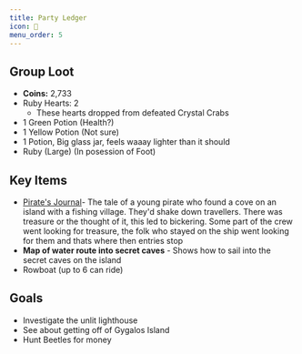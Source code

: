 ```yaml
---
title: Party Ledger
icon: 💎
menu_order: 5
---
```


## Group Loot

- **Coins:** 2,733
- Ruby Hearts: 2
  - These hearts dropped from defeated Crystal Crabs
- 1	Green Potion (Health?)
- 1	Yellow Potion (Not sure)
- 1	Potion, Big glass jar, feels waaay lighter than it should
- Ruby (Large) (In posession of Foot)

## Key Items

- [Pirate's Journal](storybooks/pirates_journal)- The tale of a young pirate
  who found a cove on an island with a fishing village. They'd shake down
  travellers. There was treasure or the thought of it, this led to bickering.
  Some part of the crew went looking for treasure, the folk who stayed on the
  ship went looking for them and thats where then entries stop
- **Map of water route into secret caves** - Shows how to sail into the secret
  caves on the island
- Rowboat (up to 6 can ride)

## Goals

- Investigate the unlit lighthouse
- See about getting off of Gygalos Island
- Hunt Beetles for money
